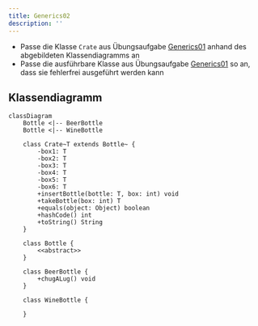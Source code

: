 ```yaml
---
title: Generics02
description: ''
---
```



- Passe die Klasse `Crate` aus Übungsaufgabe [Generics01](generics01) anhand des
  abgebildeten Klassendiagramms an
- Passe die ausführbare Klasse aus Übungsaufgabe [Generics01](generics01) so an,
  dass sie fehlerfrei ausgeführt werden kann

## Klassendiagramm

```mermaid
classDiagram
    Bottle <|-- BeerBottle
    Bottle <|-- WineBottle

    class Crate~T extends Bottle~ {
        -box1: T
        -box2: T
        -box3: T
        -box4: T
        -box5: T
        -box6: T
        +insertBottle(bottle: T, box: int) void
        +takeBottle(box: int) T
        +equals(object: Object) boolean
        +hashCode() int
        +toString() String
    }

    class Bottle {
        <<abstract>>
    }

    class BeerBottle {
        +chugALug() void
    }

    class WineBottle {

    }
```

<Exercise pullRequest="53" branchSuffix="generics/02" />
